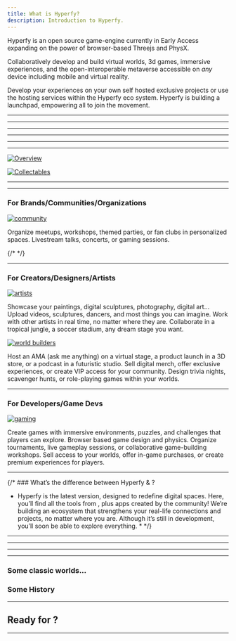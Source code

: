 ```yaml
---
title: What is Hyperfy?
description: Introduction to Hyperfy.
---
```



Hyperfy is an open source game-engine currently in Early Access expanding on the power of browser-based Threejs and PhysX.

Collaboratively develop and build virtual worlds, 3d games, immersive experiences, and the open-interoperable metaverse accessible on *any* device including mobile and virtual reality.

Develop your experiences on your own self hosted exclusive projects or use the hosting services within the Hyperfy eco system. Hyperfy is building a launchpad, empowering all to join the movement.

---
---
---

<Badge text="v2" variant="tip" />


<CardGrid>
<LinkCard title="Hyperfy v2 Github" href="https://github.com/hyperfy-xyz/hyperfy" />
<LinkCard title="🎮 Play in the v2 Sandbox" href="https://play.hyperfy.xyz" />
</CardGrid>


---
---
---


[![Overview](/assets/overview.webp)](/assets/overview.webp)


[![Collectables](/assets/collectables.webp)](/assets/collectables.webp)


---

<LinkCard title="For Quick Start 🚀" href="/setup/quickstart" />

---

### For Brands/Communities/Organizations

[![community](/assets/community.webp)](/assets/community.webp)



<CardGrid stagger>
  <Card title="Virtual Collaboration">
    Organize meetups, workshops, themed parties, or fan clubs in personalized spaces.
  </Card>
  <Card title="Interactive events">
    Livestream talks, concerts, or gaming sessions.
  </Card>
</CardGrid>


{/* <LinkCard title="Hire a Developer or Builder" href="/gethelp" /> */}


---

### For Creators/Designers/Artists


[![artists](/assets/artists.webp)](/assets/artists.webp)


<CardGrid stagger>
  <Card title="3D virtual galleries">
   Showcase your paintings, digital sculptures, photography, digital art...
  </Card>
  <Card title="Immersive experiences">
    Upload videos, sculptures, dancers, and most things you can imagine.
  </Card>
  <Card title="Global collaborations">
    Work with other artists in real time, no matter where they are. Collaborate in a tropical jungle, a soccer stadium, any dream stage you want.
  </Card>
</CardGrid>


[![world builders](/assets/worldBuilders.webp)](/assets/worldBuilders.webp)

<CardGrid stagger>
  <Card title="Innovate">
    Host an AMA (ask me anything) on a virtual stage, a product launch in a 3D store, or a podcast in a futuristic studio.
  </Card>
  <Card title="Monetize">
    Sell digital merch, offer exclusive experiences, or create VIP access for your community.
  </Card>
  <Card title="Engage">
    Design trivia nights, scavenger hunts, or role-playing games within your worlds.
  </Card>
</CardGrid>


<LinkCard title="Solana Integration" href="/guides/web3/solana/" />

---

### For Developers/Game Devs

[![gaming](/assets/gaming.webp)](/assets/gaming.webp)


<CardGrid stagger>
  <Card title="Interact">
    Create games with immersive environments, puzzles, and challenges that players can explore.
  </Card>
  <Card title="ThreeJS and PhysX">
    Browser based game design and physics.
  </Card>
  <Card title="Host">
    Organize tournaments, live gameplay sessions, or collaborative game-building workshops.
  </Card>
  <Card title="Earn">
    Sell access to your worlds, offer in-game purchases, or create premium experiences for players.
  </Card>
</CardGrid>


<LinkCard title="Get Hyperfy Tools for Blender" href="/guides/3d/blender/#hyperfy-tools" />
<LinkCard title="Solana Integration" href="/guides/web3/solana/" />


---

{/* ### What’s the difference between Hyperfy <Badge text="v1" variant="note" />& <Badge text="v2" variant="tip" />?

* Hyperfy <Badge text="v2" variant="tip" /> is the latest version, designed to redefine digital spaces. Here, you’ll find all the tools from <Badge text="v1" variant="note" />, plus apps created by the community! We’re building an ecosystem that strengthens your real-life connections and projects, no matter where you are. Although it’s still in development, you’ll soon be able to explore everything. * */}

---
---
---

<LinkCard title="🎮 Play in the v2 Sandbox" href="https://play.hyperfy.xyz" />

---

### Some classic <Badge text="v1" variant="note" /> worlds...

<CardGrid>
<LinkCard title="Revisit the 90's nostalgia - 📼 Blockbuster by Roustan" href="https://hyperfy.io/blockbuster" />
<LinkCard title="Expanse by Ash 🌌" href="https://hyperfy.io/expanse" />
<LinkCard title="Artist expo on v1. 🎨" href="https://hyperfy.io/mew" />
</CardGrid>

### Some <Badge text="v1" variant="note" /> History

<CardGrid>
<LinkCard title="Video Walkthrough - @beb.eth 🛠 | RTFKT" href="/community/videos#Hyperfy" />
<LinkCard title="Hyperfy Historical Walkthrough" href="https://hackmd.io/@metamike/hyperfy" />
</CardGrid>

---

## Ready for <Badge text="v2" variant="tip" />?

<CardGrid>
<LinkCard title="Quickstart Installation 🚀" href="/setup/quickstart/" />
<LinkCard title="Builders Docs 📖" href="/docs/getting-started" />
</CardGrid>


---



